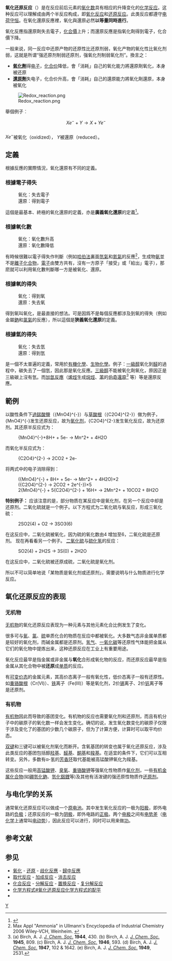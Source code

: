 {{For|-{zh-hans:操作系统; zh-cn:操作系统; zh-hant:作業系統; zh-tw:作業系統; zh-hk:作業系統; zh-mo:作業系統;}-|Redox}}
{{Multiple image
| align     = right
| direction = vertical
| width     = 350
| header    = <div style="width:350px; text-align:center; font-weight:normal; font-size:100%; background:white; border:1px solid #C8CCD1;">
	<big>'''Reduction'''</big><br />
	Oxidant + e<sup>–</sup> &xrarr; Product<br />
	''(Gain of Electrons) (Oxidation Number Decreases)''<br />
	<br />
	<big>'''Oxidation'''</big><br />
	Reductant &xrarr; Product + e<sup>–</sup><br />
	''(Loss of Electrons) (Oxidation Number Increases)''
</div><div class="thumbcaption" style="font-weight:normal;">氧化還原反應的兩個部分</div>
| image1    = RustyChainEdit1.jpg
| width1    = 
| alt1      = 
| caption1  = [[鐵鏽|鐵鏽]]
| image2    = Large bonfire.jpg
| width2    = 
| alt2      = 
| caption2  =[[篝火|篝火]]
}}

'''氧化还原反应'''（{{lang-en|'''Red'''uction-'''ox'''idation reaction}}）是在反应前后元素的[[氧化数|氧化数]]具有相应的升降变化的[[化学反应|化学反应]]。这种反应可以理解成由两个半反应构成，即[[氧化反应|氧化反应]]和[[还原反应|还原反应]]。此类反应都遵守[[电荷守恒|电荷守恒]]。在氧化還原反應裡，氧化與還原必然'''以等量同時進行'''。

氧化反應指還原劑失去電子，[[化合價|化合價]]上升；而還原反應是指氧化劑得到電子，化合價下降。

{{quote|
{{font|color=purple|还原剂}}　+　{{font|color=#003399;|氧化剂}}　→　{{font|color=purple|氧化产物（氧化数升高）}}　+　{{font|color=#003399;|还原产物（氧化数降低）}}
}}

一般来说，同一反应中还原产物的还原性比还原剂弱，氧化产物的氧化性比氧化剂弱，这就是所谓“强还原剂制弱还原剂，强氧化剂制弱氧化剂”。換言之：
* '''[[氧化劑|氧化劑]]'''得[[电子|电子]]，[[化合价|化合价]]降低，會「消耗」自己的氧化能力將還原劑氧化，本身被还原
* '''[[還原劑|還原劑]]'''失电子，化合价升高，會「消耗」自己的還原能力將氧化劑還原，本身被氧化
[[File:Redox_reaction.png|thumb]]

舉個例子︰
:<math>Xe^- + Y \to X + Ye^-</math><br>

<math>Xe^-</math>被氧化（oxidized）， <math>Y</math>被還原（reduced）。

==定義==
根據反應的實際情況，氧化還原有不同的定義。

===根據電子得失===
:氧化：失去電子
:還原：得到電子<br>

這個是最基本、終極的氧化還原的定義，亦是'''廣義氧化還原'''的定義<ref>{{cite web |author1=epaper777 |title=有機物化合物的氧化與還原反應 |url=https://www.ceec.edu.tw/xcepaper/cont?xsmsid=0J066588036013658199&qperoid=0J105608522435269473&sid=0J106381028976122749 |publisher=大學入學考試中心 |accessdate=2021-06-17 |archive-date=2021-06-28 |archive-url=https://web.archive.org/web/20210628003503/https://www.ceec.edu.tw/xcepaper/cont?xsmsid=0J066588036013658199&qperoid=0J105608522435269473&sid=0J106381028976122749 |dead-url=no }}</ref>。

===根據氧化數===
:氧化：氧化數升高
:還原：氧化數降低<br>

有時候很難以電子得失作判斷（例如[[哈伯法|哈伯法]]裏面[[氫氣|氫氣]]和[[氮氣|氮氣]]的反應<ref name=Appl>Max Appl "Ammonia" in Ullmann's Encyclopedia of Industrial Chemistry 2006 Wiley-VCH, Weinheim.  {{DOI|10.1002/14356007.a02_143.pub2}}</ref>，生成物[[氨|氨]]並不是[[離子化合物|離子化合物]]，[[電子|電子]]由雙方共有，沒有一方原子「接受」或「給出」電子），那麽就可以利用氧化數判斷哪一方是被氧化、還原。

===根據氧的得失===
:氧化：得到氧
:還原：失去氧<br>

得到氧叫氧化，是最直接的想法。可是因爲不是每個反應都涉及到氧的得失（例如金屬[[鈉|鈉]]和[[氯氣|氯氣]]的反應），所以這個是'''狹義氧化還原'''的定義。

===根據氫的得失===
:氧化：失去氫
:還原：得到氫<br>

是一個不太普遍的定義，常用於[[有機化學|有機化學]]、[[生物化學|生物化學]]。例子：[[一級醇|一級醇]]氧化到[[醛|醛]]的過程中，碳失去了一個氫，因此那是氧化反應。[[三級醇|三級醇]]不能被氧化劑氧化，原因正是三級碳上沒有氫。而[[氫化|加氫反應]]（[[烯烴|烯烴]]生成[[烷烴|烷烴]]、[[苯|苯]]的[[伯奇還原|伯奇還原]]<ref>(a) Birch, A. J. ''[[J._Chem._Soc.|J. Chem. Soc.]]'' '''1944''', 430. (b) Birch, A. J. ''[[J._Chem._Soc.|J. Chem. Soc.]]'' '''1945''', 809. (c) Birch, A. J. ''[[J._Chem._Soc.|J. Chem. Soc.]]'' '''1946''', 593. (d) Birch, A. J. ''[[J._Chem._Soc.|J. Chem. Soc.]]'' '''1947''', 102 & 1642. (e) Birch, A. J. ''[[J._Chem._Soc.|J. Chem. Soc.]]'' '''1949''', 2531.</ref> 等）等是還原反應。

== 範例 ==
以酸性条件下[[過錳酸鹽|過錳酸鹽]]（<chem>{MnO4}^{-}</chem>）与[[草酸根|草酸根]]（<chem>{C2O4}^{2-}</chem>）做为例子，<chem>{MnO4}^{-}</chem>发生还原反应，故为[[氧化剂|氧化剂]]，<chem>{C2O4}^{2-}</chem>发生氧化反应，故为还原剂。其还原半反应式为：

:<chem>{MnO4}^{-}+8H+ + 5e- -> Mn^2+ + 4H2O</chem>

而氧化半反应式为：
:<chem>{C2O4}^{2-} -> 2CO2 + 2e-</chem>

将两式中的电子消除得到：
:<chem>({MnO4}^{-} + 8H+ + 5e- -> Mn^2+ + 4H2O)</chem><math>\times 2</math>
:<chem>({C2O4}^{2-} -> 2CO2 + 2e^{-})</chem><math>\times 5</math>
:<chem>2{MnO4}^{-} + 5{C2O4}^{2-} + 16H+ -> 2Mn^2+ + 10CO2 + 8H2O</chem>

'''特别例子：'''
应该注意的是，部分物质在某反应中是氧化剂，在另一个反应中却是还原剂。二氧化硫就是一个例子。以下方程式为二氧化硫与氧反应，形成三氧化硫：
:<chem>2SO2(4) + O2 -> 3SO3(6)</chem>

在这反应中，二氧化硫被氧化，因为硫的氧化数由4 增加至6，二氧化硫是还原剂。
现在再看看另一个例子。 [[二氧化硫|二氧化硫]]与[[硫化氢|硫化氢]]的反应：
:<chem>SO2(4) + 2H2S -> 3S(0) + 2H2O</chem>

在这反应中，二氧化硫被还原成硫，二氧化硫是氧化剂。

所以不可以简单地说「某物质是氧化剂或还原剂」，需要说明与什么物质进行化学反应。

== 氧化还原反应的表现 ==
=== 无机物 ===
[[无机物|无机物]]的氧化还原反应表现为一种元素与其他元素化合比例发生了变化。

很多可与[[氧|氧]]、[[氯|氯]]、[[硫|硫]]单质化合的物质在反应中都被氧化。大多数气态非金属单质都是较好的氧化剂，而碱金属都是还原剂。[[氢气|氢气]]、[[一氧化碳|一氧化碳]]等还原性气体能把金属从它们的氧化物中提炼出来，这种还原反应在工业上有重要用途。

氧化反应最早是指金属或非金属与'''氧化'''合形成氧化物的反应，而还原反应最早是指金属从其化合物中被'''还原'''成[[单质|单质]]的反应。

有[[可变价态|可变价态]]的金属元素，其高价态离子一般有氧化性，低价态离子一般有还原性。如[[重铬酸根|重铬酸根]]（Cr(VI)）、[[铁|铁]]离子（Fe(III)）等是氧化剂，2价[[锡|锡]]离子、2价[[钒|钒]]离子等是还原剂。

=== 有机物 ===
[[有机物|有机物]]因此而导致的基团变化。有机物的反应也需要氧化剂和还原剂，而且有机分子中的碳原子的氧化数一样会发生变化。确切的说，发生氧化数变化的碳原子仅限于涉及变化了的基团的少数几个碳原子，但为了计算方便，计算时可以取平均价态。

[[双键|双键]]和三键可以被氧化剂氧化而断开。含氧基团的转变也属于氧化还原反应，涉及此类反应的基团包括醇[[羟基|羟基]]、[[醛基|醛基]]、[[酮基|酮基]]和[[羧基|羧基]]。在适宜的条件下，它们可以互相转变。另外，多数有α-氢的[[芳香环|芳香环]]取代基能被高锰酸钾氧化为羧基。

这些反应一般用[[高锰酸钾|高锰酸钾]]、[[臭氧|臭氧]]、[[重铬酸钾|重铬酸钾]]等强氧化性物质作[[氧化剂|氧化剂]]，一些[[有机金属化合物|有机金属化合物]](如[[硼氢化钠|硼氫化鈉]]、[[氢化铝锂|氫化鋁鋰]]等)及其他有活泼键的强还原性物质作[[还原剂|还原剂]]。

== 与电化学的关系 ==
通常氧化还原反应可以做成一个[[原电池|原电池]]。其中发生氧化反应的一极为[[阳极|阳极]]，即外电路的[[负极|负极]]；还原反应的一极为[[阴极|阴极]]，即外电路的[[正极|正极]]。两个[[电极|电极]]之间有[[电势|电势]][[电势差|差]]（[[电化学|电化学]]上通常叫[[电动势|电动势]]），因此反应可以进行，同时可以用来做[[功|功]]。

== 参考文献 ==
{{Reflist}}

== 参见 ==
* [[氧化|氧化]] - [[还原|还原]] - [[歧化反應|歧化反應]] - [[歸中反應|歸中反應]]
* [[取代反应|取代反应]] - [[加成反应|加成反应]] - [[消去反应|消去反应]]
* [[化合反应|化合反应]] - [[分解反应|分解反应]] - [[置换反应|置换反应]] - [[复分解反应|复分解反应]]
* [[化学方程式#氧化还原反应化学方程式的配平|化学方程式#氧化还原反应化学方程式的配平]]
* {{link-en|氧化還原電位|Reduction potential}}

{{Authority control}}
[[Category:化學反應|Y]]